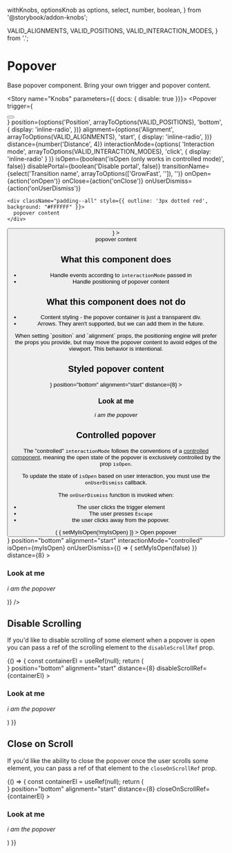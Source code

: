   withKnobs,
  optionsKnob as options,
  select,
  number,
  boolean,
} from '@storybook/addon-knobs';

  VALID_ALIGNMENTS,
  VALID_POSITIONS,
  VALID_INTERACTION_MODES,
} from '.';




<Meta title="Components/Popover" decorators={[withKnobs]} component={Popover} />

# Popover

<ImportPath component={Popover} />

Base popover component. Bring your own trigger and popover content.

<Story name="Knobs" parameters={{ docs: { disable: true }}}>
  <Popover
    trigger={<div className="margin--bottom"><Button label="Click Me" /></div>}
    position={options('Position', arrayToOptions(VALID_POSITIONS), 'bottom', {
      display: 'inline-radio',
    })}
    alignment={options('Alignment', arrayToOptions(VALID_ALIGNMENTS), 'start', {
      display: 'inline-radio',
    })}
    distance={number('Distance', 4)}
    interactionMode={options(
      'Interaction mode',
      arrayToOptions(VALID_INTERACTION_MODES),
      'click',
      { display: 'inline-radio' }
    )}
    isOpen={boolean('isOpen (only works in controlled mode)', false)}
    disablePortal={boolean('Disable portal', false)}
    transitionName={select('Transition name', arrayToOptions(['GrowFast', '']), '')}
    onOpen={action('onOpen')}
    onClose={action('onClose')}
    onUserDismiss={action('onUserDismiss')}
  >
    <div className="padding--all" style={{ outline: '3px dotted red', background: "#FFFFFF" }}>
      popover content
    </div>
  </Popover>
</Story>

<Preview isExpanded>
  <Popover
    position='right'
    alignment='start'
    distance={4}
    interactionMode='click'
    transitionName="GrowFast"
    trigger={<div className="margin--bottom"><Button label="Click Me" /></div>}
  >
    <div
      className="padding--all"
      style={{ outline: '3px dotted red', background: "#FFFFFF" }}
    >
      popover content
    </div>
  </Popover>
</Preview>


## What this component does

- Handle events according to `interactionMode` passed in
- Handle positioning of popover content

## What this component does **not** do

- Content styling - the popover container is just a transparent div.
- Arrows. They aren't supported, but we can add them in the future.

<Props of={Popover} />

<Info type="info">
  When setting `position` and `alignment` props, the positioning engine will prefer the props you
  provide, but may move the popover content to avoid edges of the viewport. This behavior is intentional.
</Info>

## Styled popover content

<Preview>
  <Story name="Styled popover content" height={100}>
    <Popover
      trigger={<Button theme="outlined" label="Open popover" />}
      position="bottom"
      alignment="start"
      distance={8}
    >
      <div className="bgColor--white rounded--all elevation--2 padding--all">
        <h3 className="type--head3">Look at me</h3>
        <p>
          <em>i am the popover</em>
        </p>
      </div>
    </Popover>
  </Story>
</Preview>

## Controlled popover

The "controlled" `interactionMode` follows the conventions of a [controlled
component](https://reactjs.org/docs/forms.html#controlled-components), meaning the open
state of the popover is exclusively controlled by the prop `isOpen`.

To update the state of `isOpen` based on user interaction, you must use the `onUserDismiss` callback.

The `onUserDismiss` function is invoked when:

- The user clicks the trigger element
- The user presses `Escape`
- the user clicks away from the popover.

<Preview>
  <Story name="Controlled popover" height={100}>
    <State
      initialValue={true}
      render={(myIsOpen, setMyIsOpen) => (
        <Popover
          trigger={
            <button
              onClick={() => { setMyIsOpen(!myIsOpen) }}
            >
              Open popover
            </button>
          }
          position="bottom"
          alignment="start"
          interactionMode="controlled"
          isOpen={myIsOpen}
          onUserDismiss={() => { setMyIsOpen(false) }}
          distance={8}
        >
          <div className="bgColor--white rounded--all elevation--2 padding--all">
            <h3 className="type--head3">Look at me</h3>
            <p>
              <em>i am the popover</em>
            </p>
          </div>
        </Popover>
      )}
    />
  </Story>
</Preview>


## Disable Scrolling

If you'd like to disable scrolling of some element when a popover is open you can pass a ref of the scrolling element to the `disableScrollRef` prop.

<Preview>
  <Story name="Disable Scrolling">
    {() => {
      const containerEl = useRef(null);
      return (
        <div
          ref={containerEl}
          style={{ height: 200, border: "1px dashed red", overflow: 'scroll' }}
        >
          <div style={{ height: 500, background: "yellow" }}>
            <Popover
              trigger={<Button theme="outlined" label="Open popover" />}
              position="bottom"
              alignment="start"
              distance={8}
              disableScrollRef={containerEl}
            >
              <div className="bgColor--white rounded--all elevation--2 padding--all">
                <h3 className="type--head3">Look at me</h3>
                <p>
                  <em>i am the popover</em>
                </p>
              </div>
            </Popover>
          </div>
        </div>
      )
    }}
  </Story>
</Preview>

## Close on Scroll

If you'd like the ability to close the popover once the user scrolls some element, you can pass a ref of that element to the `closeOnScrollRef` prop.

<Preview>
  <Story name="Close on Scroll">
    {() => {
      const containerEl = useRef(null);
      return (
        <div
          ref={containerEl}
          style={{ height: 200, border: "1px dashed red", overflow: "scroll" }}
        >
          <div style={{ height: 500, background: "yellow" }}>
            <Popover
              trigger={<Button theme="outlined" label="Open popover" />}
              position="bottom"
              alignment="start"
              distance={8}
              closeOnScrollRef={containerEl}
            >
              <div className="bgColor--white rounded--all elevation--2 padding--all">
                <h3 className="type--head3">Look at me</h3>
                <p>
                  <em>i am the popover</em>
                </p>
              </div>
            </Popover>
          </div>
        </div>
      )
    }}
  </Story>
</Preview>
